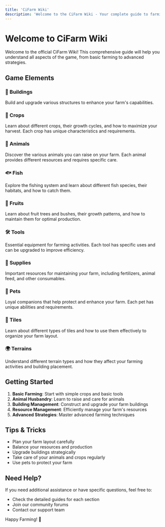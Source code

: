 ```yaml
---
title: 'CiFarm Wiki'
description: 'Welcome to the CiFarm Wiki - Your complete guide to farming, building, and managing your farm.'
---
```


# Welcome to CiFarm Wiki

Welcome to the official CiFarm Wiki! This comprehensive guide will help you understand all aspects of the game, from basic farming to advanced strategies.

## Game Elements

### 🏡 Buildings
Build and upgrade various structures to enhance your farm's capabilities.

### 🌾 Crops
Learn about different crops, their growth cycles, and how to maximize your harvest. Each crop has unique characteristics and requirements.

### 🐄 Animals
Discover the various animals you can raise on your farm. Each animal provides different resources and requires specific care.

### 🐟 Fish
Explore the fishing system and learn about different fish species, their habitats, and how to catch them.

### 🍎 Fruits
Learn about fruit trees and bushes, their growth patterns, and how to maintain them for optimal production.

### 🛠️ Tools
Essential equipment for farming activities. Each tool has specific uses and can be upgraded to improve efficiency.

### 🧰 Supplies
Important resources for maintaining your farm, including fertilizers, animal feed, and other consumables.

### 🐾 Pets
Loyal companions that help protect and enhance your farm. Each pet has unique abilities and requirements.

### 🎯 Tiles
Learn about different types of tiles and how to use them effectively to organize your farm layout.

### 🌍 Terrains
Understand different terrain types and how they affect your farming activities and building placement.

## Getting Started

1. **Basic Farming**: Start with simple crops and basic tools
2. **Animal Husbandry**: Learn to raise and care for animals
3. **Building Management**: Construct and upgrade your farm buildings
4. **Resource Management**: Efficiently manage your farm's resources
5. **Advanced Strategies**: Master advanced farming techniques

## Tips & Tricks

- Plan your farm layout carefully
- Balance your resources and production
- Upgrade buildings strategically
- Take care of your animals and crops regularly
- Use pets to protect your farm

## Need Help?

If you need additional assistance or have specific questions, feel free to:
- Check the detailed guides for each section
- Join our community forums
- Contact our support team

Happy Farming! 🌱